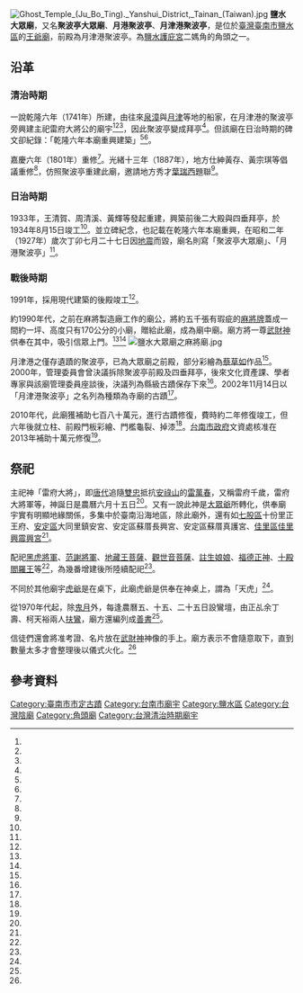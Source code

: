 {{coord|23.320623|120.263906|display=title}}
{{東亞廟宇
| name = 鹽水大眾廟
| img =File:鹽水大眾廟.jpg
| img_capt = 鹽水大眾廟前殿
| image_width = 250px
| location = {{ROC-TWN}}[[臺南市|臺南市]][[鹽水區|鹽水區]]中境里1鄰武廟路7號<ref name="田進山"/><ref name="月津港聚波亭"/>
| god =雷府大將公
| type = 
| struct = 
| open_year ={{QIN}}乾隆六年（1741年）或之前
| cere_date =農曆六月十五
|}}
{{tw monument
| name = 月津港聚波亭
|image=
| img_capt = 
| image_width = 250px
|imagename=
|othername=
|formalname=
|level=直轄市定古蹟
|class=寺廟
|location = 鹽水大眾廟前殿
|time=<!-- 一說為鄭成功部將何積善在永曆十七年(1663年)所建，但此人物與時間皆找無古文獻，故暫不寫。 -->|
|date=2002年11月14日
|}}
[[File:Ghost_Temple_(Ju_Bo_Ting)._Yanshui_District,_Tainan_(Taiwan).jpg|thumb]]
'''鹽水大眾廟'''，又名'''聚波亭大眾廟'''、'''月港聚波亭'''、'''月津港聚波亭'''，是位於[[臺灣|臺灣]][[臺南市|臺南市]][[鹽水區|鹽水區]]的[[王爺廟|王爺廟]]，前殿為月津港聚波亭。為[[鹽水護庇宮|鹽水護庇宮]]二媽角的角頭之一。

== 沿革 ==

===清治時期===
一說乾隆六年（1741年）所建，由往來[[泉州|泉]][[漳州|漳]]與[[月津|月津]]等地的船家，在月津港的聚波亭旁興建主祀雷府大將公的廟宇<ref name="月津港聚波亭"/><ref name="央廣RTI"/><ref name="吳政修"/>，因此聚波亭變成拜亭<ref name="楊金城1"/>。但該廟在日治時期的碑文卻紀錄：「乾隆六年本廟重興建築」<ref name="國史館"/><ref name="戴文鋒"/>。

嘉慶六年（1801年）重修<ref name="田進山"/>。光緒十三年（1887年），地方仕紳黃存、黃宗琪等倡議重修<ref name="田進山"/>，仿照聚波亭重建此廟，邀請地方秀才[[鹽水八角樓|葉瑞西]]題聯<ref name="央廣RTI"/>。

===日治時期===
1933年，王清賀、周清溪、黃輝等發起重建，興築前後二大殿與四垂拜亭，於1934年8月15日竣工<ref name="田進山"/>。並立碑紀念，也記載在乾隆六年本廟重興，在昭和二年（1927年）歲次丁卯七月二十七日因[[臺灣地震列表|地震]]而毀，廟名則寫「聚波亭大眾廟」、「月港聚波亭」<ref name="國史館"/>。

===戰後時期===
1991年，採用現代建築的後殿竣工<ref name="田進山"/>。

約1990年代，之前在麻將製造廠工作的廟公，將約五千張有瑕疵的[[麻將牌|麻將牌]]蓋成一間約一坪、高度只有170公分的小廟，贈給此廟，成為廟中廟。廟方將一尊[[武財神|武財神]]供奉在其中，吸引信眾上門。<ref name="黃琮群"/><ref name="顧守昌"/>
[[File:鹽水大眾廟之麻將廟.jpg|thumb]]

月津港之僅存遺蹟的聚波亭，已為大眾廟之前殿，部分彩繪為[[蔡草如|蔡草如]]作品<ref name="月津港聚波亭"/>。2000年，管理委員會曾決議拆除聚波亭前殿及四垂拜亭，後來文化資產課、學者專家與該廟管理委員座談後，決議列為縣級古蹟保存下來<ref name="吳政修"/>。2002年11月14日以「月津港聚波亭」之名列為種類為寺廟的古蹟<ref name="月津港聚波亭"/>。

2010年代，此廟獲補助七百八十萬元，進行古蹟修復，費時約二年修復竣工，但六年後就立柱、前殿門板彩繪、門檻龜裂、掉漆<ref name="楊金城1"/>。[[台南市政府|台南市政府]]文資處核准在2013年補助十萬元修復<ref name="楊金城2"/>。

==祭祀==

主祀神「雷府大將」，即[[唐代|唐代]]追隨[[雙忠|雙忠]]抵抗[[安祿山|安祿山]]的[[雷萬春|雷萬春]]，又稱雷府千歲，雷府大將軍等，神誕日是農曆六月十五日<ref name="楊金城2"/>。又有一說此神是[[大眾爺|大眾爺]]所轉化，供奉廟宇實有明顯地緣關係，多集中於臺南沿海地區，除此廟外，還有如[[七股區|七股區]]十份里正王府、[[安定區_(台灣)|安定區]]大同里鎮安宮、安定區蘇厝長興宮、安定區蘇厝真護宮、[[佳里區|佳里區]][[佳里興震興宮|佳里興震興宮]]<ref name="戴文鋒"/>。

配祀[[黑虎將軍|黑虎將軍]]、[[范謝將軍|范謝將軍]]、[[地藏王菩薩|地藏王菩薩]]、[[觀世音菩薩|觀世音菩薩]]、[[註生娘娘|註生娘娘]]、[[福德正神|福德正神]]、[[十殿閻羅王|十殿閻羅王]]等<ref name="田進山"/>，為幾番增建後所陸續配祀<ref name="央廣RTI"/>。

不同於其他廟宇[[虎爺|虎爺]]是在桌下，此廟虎爺是供奉在神桌上，謂為「天虎」<ref name="楊金城2"/>。

從1970年代起，除[[鬼月|鬼月]]外，每逢農曆五、十五、二十五日設鸞壇，由正乩余丁壽、柯天裕兩人[[扶鸞|扶鸞]]，廟方還編列成[[善書|善書]]<ref name="吳政修"/>。

信徒們還會將准考證、名片放在[[武財神|武財神]]神像的手上。廟方表示不會隨意取下，直到數量太多才會整理後以儀式火化。<ref name="劉婉君"/>

{{Portal box|臺南|宗教}}

== 參考資料==
{{reflist|2|refs=

<ref name="劉婉君">{{Cite news|url=http://news.ltn.com.tw/news/local/paper/590716|title=〈南部〉不景氣 神像塞滿求財名片|author=劉婉君|publisher=《自由時報》|date=2012-06-10|accessdate=2016-06-01|archive-date=2019-05-02|archive-url=https://web.archive.org/web/20190502204850/https://news.ltn.com.tw/news/local/paper/590716|dead-url=no}}</ref>

<ref name="戴文鋒">{{cite journal |author=戴文鋒|title=〈臺南地區民間無祀孤魂轉化為神明的考察〉|journal =《臺灣史研究》|date=2011-09|volume=第18卷|issue=第3期|publisher=中央研究院臺灣史研究所|location=臺灣}}</ref>

<ref name="月津港聚波亭">{{Cite web|url=https://nchdb.boch.gov.tw/assets/advanceSearch/monument/20021114000001|title=月津港聚波亭|author=|publisher=|work=文化部文化資產局|date=|accessdate=|archive-date=2019-05-02|archive-url=https://web.archive.org/web/20190502043717/https://nchdb.boch.gov.tw/assets/advanceSearch/monument/20021114000001|dead-url=no}}</ref>

<ref name="國史館">{{Cite web|url=http://collection.th.gov.tw/item/21868?types%5B0%5D=stele&county=%E5%8F%B0%E5%8D%97%E5%B8%82&tag=stele-%E5%8F%B0%E5%8D%97%E5%B8%82&search_type=category&page=51|title=聚波亭重新改築石碑記|author=|work=文物典藏系統|publisher=國史館台灣文獻館|date=|accessdate=2016-06-01}}</ref>

<ref name="顧守昌">{{Cite news|url=http://news.tvbs.com.tw/old-news.html?nid=7324|title=5千張麻將搭建　財神廟香火鼎盛|author=顧守昌|4=|publisher=TVBS|date=2012-01-30|accessdate=2016-06-01|archive-date=2016-06-25|archive-url=https://web.archive.org/web/20160625043130/http://news.tvbs.com.tw/old-news.html?nid=7324|dead-url=no}}</ref>

<ref name="黃琮群">{{Cite news|url=http://www.ettoday.net/news/20120130/21711.htm|title=5000張麻將砌成　台南鹽水財神廟超靈驗|author=黃琮群|4=|publisher=ETtoday|date=2012-01-30|accessdate=2016-06-01|archive-date=2019-05-02|archive-url=https://web.archive.org/web/20190502135339/https://www.ettoday.net/news/20120130/21711.htm|dead-url=no}}</ref>

<ref name="田進山">{{Cite news|url=http://www.tynews.com.tw/news.php?action=show&nid=73607|title=信眾名片換「錢母」台南鹽水大眾廟武財神塞滿求財名片|author=田進山|publisher=《天眼日報》|date=2012-06-11|accessdate=2016-06-01|archive-date=2019-05-02|archive-url=https://web.archive.org/web/20190502033601/http://www.tynews.com.tw/news.php?action=show&nid=73607|dead-url=no}}</ref>

<ref name="楊金城1">{{Cite news|url=http://news.ltn.com.tw/news/local/paper/663532|title=《修好6年就掉漆》鹽水大眾廟聚波亭 再修|author=楊金城|publisher=《自由時報》|date=2013-07-20|accessdate=2016-06-01|archive-date=2019-05-02|archive-url=https://web.archive.org/web/20190502215709/https://news.ltn.com.tw/news/local/paper/663532|dead-url=no}}</ref>

<ref name="楊金城2">{{Cite news|url=http://news.ltn.com.tw/news/local/paper/698491|title=〈南部〉鹽水大眾廟 天虎坐桌上 地虎坐桌下|author=楊金城|publisher=《自由時報》|date=2013-07-21|accessdate=2016-06-01|archive-date=2019-05-02|archive-url=https://web.archive.org/web/20190502232116/https://news.ltn.com.tw/news/local/paper/698491|dead-url=no}}</ref>

<ref name="央廣RTI">{{Cite news|url=http://www.appledaily.com.tw/realtimenews/article/new/20160322/821885/|title=【央廣RTI】作奸犯科求神無用 台南鹽水大眾廟傳奇|author=|publisher=《蘋果日報》|date=2016-03-22|accessdate=2016-06-01|archive-date=2017-03-05|archive-url=https://web.archive.org/web/20170305002725/http://www.appledaily.com.tw/realtimenews/article/new/20160322/821885/|dead-url=no}}</ref>

<ref name="吳政修">{{Cite news|url=|title=老建築新古蹟 月津八景 僅存聚波亭一景|author=吳政修|publisher=《聯合報》|date=2001-10-01|accessdate=}}</ref>

}}

{{commons category|Yanshui Dazhong Temple}}

{{臺南市古蹟}}
{{台灣直轄市定古蹟}}
[[Category:臺南市市定古蹟|Category:臺南市市定古蹟]]
[[Category:台南市廟宇|Category:台南市廟宇]]
[[Category:鹽水區|Category:鹽水區]]
[[Category:台灣陰廟|Category:台灣陰廟]]
[[Category:角頭廟|Category:角頭廟]]
[[Category:台灣清治時期廟宇|Category:台灣清治時期廟宇]]